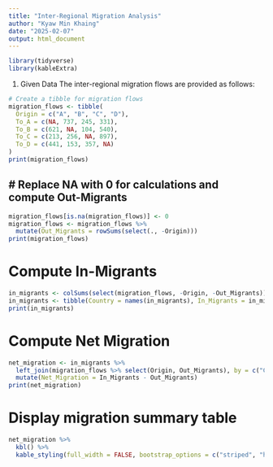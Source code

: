 ```yaml
---
title: "Inter-Regional Migration Analysis"
author: "Kyaw Min Khaing"
date: "2025-02-07"
output: html_document
---
```


```r
library(tidyverse)
library(kableExtra) 
```

1. Given Data
The inter-regional migration flows are provided as follows:
```r
# Create a tibble for migration flows
migration_flows <- tibble(
  Origin = c("A", "B", "C", "D"),
  To_A = c(NA, 737, 245, 331),
  To_B = c(621, NA, 104, 540),
  To_C = c(213, 256, NA, 897),
  To_D = c(441, 153, 357, NA)
)
print(migration_flows)
```

## # Replace NA with 0 for calculations and compute Out-Migrants

```r
migration_flows[is.na(migration_flows)] <- 0
migration_flows <- migration_flows %>%
  mutate(Out_Migrants = rowSums(select(., -Origin)))
print(migration_flows)
```

# Compute In-Migrants
```r
in_migrants <- colSums(select(migration_flows, -Origin, -Out_Migrants))
in_migrants <- tibble(Country = names(in_migrants), In_Migrants = in_migrants)
print(in_migrants)
```
# Compute Net Migration
```r
net_migration <- in_migrants %>%
  left_join(migration_flows %>% select(Origin, Out_Migrants), by = c("Country" = "Origin")) %>%
  mutate(Net_Migration = In_Migrants - Out_Migrants)
print(net_migration)
```
# Display migration summary table
```r
net_migration %>%
  kbl() %>%
  kable_styling(full_width = FALSE, bootstrap_options = c("striped", "hover"))
```


